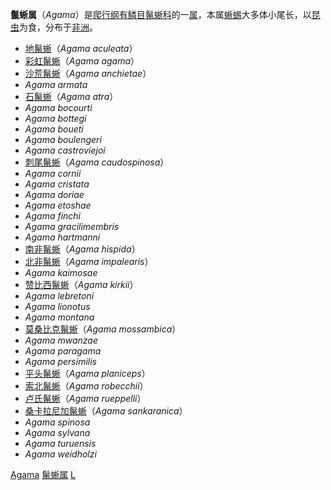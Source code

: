 {{unreferenced|time=2011-10-03T08:07:19+00:00}}
{{Automatic taxobox
| taxon = Agama
| authority = Daudin，1802
| image =Agama aculeata.jpg
| image_caption = [[地鬣蜥|地鬣蜥]]（''Agama aculeata''）
}}
'''鬣蜥属'''（''Agama''）是[[爬行纲|爬行纲]][[有鳞目|有鳞目]][[鬣蜥科|鬣蜥科]]的一[[属|属]]，本属[[蜥蜴|蜥蜴]]大多体小尾长，以[[昆虫|昆虫]]为食，分布于[[非洲|非洲]]。

*[[地鬣蜥|地鬣蜥]]（''Agama aculeata''）
*[[彩虹鬣蜥|彩虹鬣蜥]]（''Agama agama''）
*[[沙荒鬣蜥|沙荒鬣蜥]]（''Agama anchietae''）
*''Agama armata''
*[[石鬣蜥|石鬣蜥]]（''Agama atra''）
*''Agama bocourti''
*''Agama bottegi ''
*''Agama boueti''
*''Agama boulengeri''
*''Agama castroviejoi''
*[[刺尾鬣蜥|刺尾鬣蜥]]（''Agama caudospinosa''）
*''Agama cornii''
*''Agama cristata''
*''Agama doriae''
*''Agama etoshae''
*''Agama finchi''
*''Agama gracilimembris''
*''Agama hartmanni''
*[[南非鬣蜥|南非鬣蜥]]（''Agama hispida''）
*[[北非鬣蜥|北非鬣蜥]]（''Agama impalearis''）
*''Agama kaimosae''
*[[赞比西鬣蜥|赞比西鬣蜥]]（''Agama kirkii''）
*''Agama lebretoni''
*''Agama lionotus''
*''Agama montana''
*[[莫桑比克鬣蜥|莫桑比克鬣蜥]]（''Agama mossambica''）
*''Agama mwanzae''
*''Agama paragama''
*''Agama persimilis''
*[[平头鬣蜥|平头鬣蜥]]（''Agama planiceps''）
*[[索北鬣蜥|索北鬣蜥]]（''Agama robecchii''）
*[[卢氏鬣蜥|卢氏鬣蜥]]（''Agama rueppelli''）
*[[桑卡拉尼加鬣蜥|桑卡拉尼加鬣蜥]]（''Agama sankaranica''）
*''Agama spinosa''
*''Agama sylvana''
*''Agama turuensis''
*''Agama weidholzi''
{{Taxonbar}}
[[Category:飛蜥科|Agama]]
[[Category:鬣蜥属|]]
[[Category:1802年描述的分类群|L]]